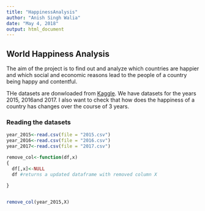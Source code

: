 ```yaml
---
title: "HappinessAnalysis"
author: "Anish Singh Walia"
date: "May 4, 2018"
output: html_document
---
```


## World Happiness Analysis


The aim of the project is to find out and analyze which countries are happier and which social and economic reasons lead to the people of a country being happy and contentful.



THe datasets are donwloaded from [Kaggle](https://www.kaggle.com/unsdsn/world-happiness/data). We have datasets for the years 2015, 2016and 2017. I also want to check that how does the happiness of a country has  changes over the course of 3 years.



### Reading the datasets


```r

year_2015<-read.csv(file = "2015.csv")
year_2016<-read.csv(file = "2016.csv")
year_2017<-read.csv(file = "2017.csv")

remove_col<-function(df,x)
{
  df[,x]<-NULL
  df #returns a updated dataframe with removed column X
  
}


remove_col(year_2015,X)


```


